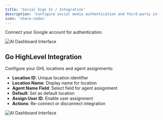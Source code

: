 ```yaml
---
title: 'Social Sign In / Integration'
description: 'Configure social media authentication and third-party integrations'
icon: 'share-nodes'
---
```

Connect your Google account for authentication.

![AI Dashboard Interface](/images/settings/social-sign/image1.png)

## Go HighLevel Integration
Configure your GHL locations and agent assignments:

- **Location ID**: Unique location identifier
- **Location Name**: Display name for location
- **Agent Name Field**: Select field for agent assignment
- **Default**: Set as default location
- **Assign User ID**: Enable user assignment
- **Actions**: Re-connect or disconnect integration

![AI Dashboard Interface](/images/settings/social-sign/image2.png)